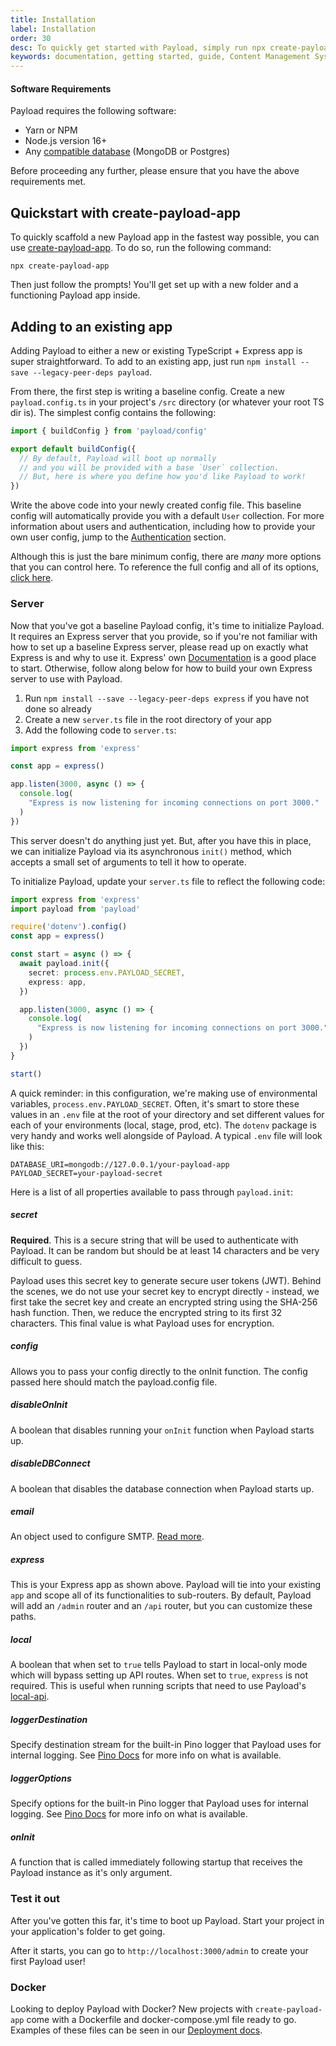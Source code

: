 ```yaml
---
title: Installation
label: Installation
order: 30
desc: To quickly get started with Payload, simply run npx create-payload-app or install from scratch.
keywords: documentation, getting started, guide, Content Management System, cms, headless, javascript, node, react, express
---
```


#### Software Requirements

Payload requires the following software:

- Yarn or NPM
- Node.js version 16+
- Any [compatible database](/docs/database/overview) (MongoDB or Postgres)

<Banner type="warning">
  Before proceeding any further, please ensure that you have the above requirements met.
</Banner>

## Quickstart with create-payload-app

To quickly scaffold a new Payload app in the fastest way possible, you can use [create-payload-app](https://npmjs.com/package/create-payload-app). To do so, run the following command:

```
npx create-payload-app
```

Then just follow the prompts! You'll get set up with a new folder and a functioning Payload app inside.

## Adding to an existing app

Adding Payload to either a new or existing TypeScript + Express app is super straightforward. To add to an existing app, just run `npm install --save --legacy-peer-deps payload`.

From there, the first step is writing a baseline config. Create a new `payload.config.ts` in your project's `/src` directory (or whatever your root TS dir is). The simplest config contains the following:

```js
import { buildConfig } from 'payload/config'

export default buildConfig({
  // By default, Payload will boot up normally
  // and you will be provided with a base `User` collection.
  // But, here is where you define how you'd like Payload to work!
})
```

Write the above code into your newly created config file. This baseline config will automatically provide you with a default `User` collection. For more information about users and authentication, including how to provide your own user config, jump to the [Authentication](/docs/authentication/config) section.

Although this is just the bare minimum config, there are _many_ more options that you can control here. To reference the full config and all of its options, [click here](/docs/configuration/overview).

### Server

Now that you've got a baseline Payload config, it's time to initialize Payload. It requires an Express server that you provide, so if you're not familiar with how to set up a baseline Express server, please read up on exactly what Express is and why to use it. Express' own [Documentation](https://expressjs.com/en/starter/hello-world.html) is a good place to start. Otherwise, follow along below for how to build your own Express server to use with Payload.

1. Run `npm install --save --legacy-peer-deps express` if you have not done so already
1. Create a new `server.ts` file in the root directory of your app
1. Add the following code to `server.ts`:

```ts
import express from 'express'

const app = express()

app.listen(3000, async () => {
  console.log(
    "Express is now listening for incoming connections on port 3000."
  )
})
```

This server doesn't do anything just yet. But, after you have this in place, we can initialize Payload via its asynchronous `init()` method, which accepts a small set of arguments to tell it how to operate.

To initialize Payload, update your `server.ts` file to reflect the following code:

```ts
import express from 'express'
import payload from 'payload'

require('dotenv').config()
const app = express()

const start = async () => {
  await payload.init({
    secret: process.env.PAYLOAD_SECRET,
    express: app,
  })

  app.listen(3000, async () => {
    console.log(
      "Express is now listening for incoming connections on port 3000."
    )
  })
}

start()
```

A quick reminder: in this configuration, we're making use of environmental variables, `process.env.PAYLOAD_SECRET`. Often, it's smart to store these values in an `.env` file at the root of your directory and set different values for each of your environments (local, stage, prod, etc). The `dotenv` package is very handy and works well alongside of Payload. A typical `.env` file will look like this:

```
DATABASE_URI=mongodb://127.0.0.1/your-payload-app
PAYLOAD_SECRET=your-payload-secret
```

Here is a list of all properties available to pass through `payload.init`:

##### secret
**Required**. This is a secure string that will be used to authenticate with Payload. It can be random but should be at least 14 characters and be very difficult to guess.

Payload uses this secret key to generate secure user tokens (JWT). Behind the scenes, we do not use your secret key to encrypt directly - instead, we first take the secret key and create an encrypted string using the SHA-256 hash function. Then, we reduce the encrypted string to its first 32 characters. This final value is what Payload uses for encryption.

##### config

Allows you to pass your config directly to the onInit function. The config passed here should match the payload.config file.

##### disableOnInit

A boolean that disables running your `onInit` function when Payload starts up.

##### disableDBConnect

A boolean that disables the database connection when Payload starts up.

##### email

An object used to configure SMTP. [Read more](/docs/email/overview).

##### express
This is your Express app as shown above. Payload will tie into your existing `app` and scope all of its functionalities to sub-routers. By default, Payload will add an `/admin` router and an `/api` router, but you can customize these paths.

##### local

A boolean that when set to `true` tells Payload to start in local-only mode which will bypass setting up API routes. When set to `true`, `express` is not required. This is useful when running scripts that need to use Payload's [local-api](/docs/local-api/overview).

##### loggerDestination

Specify destination stream for the built-in Pino logger that Payload uses for internal logging. See [Pino Docs](https://getpino.io/#/docs/api?id=pino-destination) for more info on what is available.

##### loggerOptions

Specify options for the built-in Pino logger that Payload uses for internal logging. See [Pino Docs](https://getpino.io/#/docs/api?id=options) for more info on what is available.

##### onInit

A function that is called immediately following startup that receives the Payload instance as it's only argument.

### Test it out

After you've gotten this far, it's time to boot up Payload. Start your project in your application's folder to get going.

After it starts, you can go to `http://localhost:3000/admin` to create your first Payload user!

### Docker

Looking to deploy Payload with Docker? New projects with `create-payload-app` come with a Dockerfile and docker-compose.yml file ready to go. Examples of these files can be seen in our [Deployment docs](/docs/production/deployment#docker).
